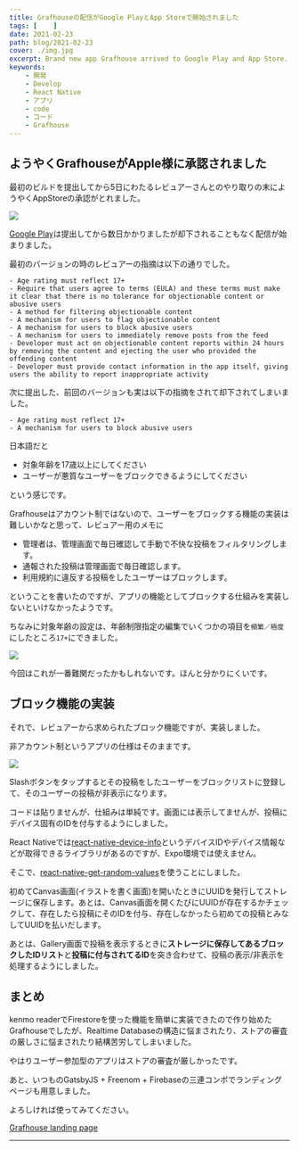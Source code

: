 ```yaml
---
title: Grafhouseの配信がGoogle PlayとApp Storeで開始されました
tags: [    ]
date: 2021-02-23
path: blog/2021-02-23
cover: ./img.jpg
excerpt: Brand new app Grafhouse arrived to Google Play and App Store. 
keywords:
    - 開発
    - Develop
    - React Native
    - アプリ
    - code
    - コード
    - Grafhouse
---
```


## ようやくGrafhouseがApple様に承認されました

最初のビルドを提出してから5日にわたるレビュアーさんとのやり取りの末にようやくAppStoreの承認がとれました。

![](./img.jpg)

[Google Play](https://play.google.com/store/apps/details?id=net.votepurchase.grafhouse)は提出してから数日かかりましたが却下されることもなく配信が始まりました。

<Link to="/blog/2021-02-19">最初のバージョンの時のレビュアーの指摘</Link>は以下の通りでした。

```
- Age rating must reflect 17+
- Require that users agree to terms (EULA) and these terms must make it clear that there is no tolerance for objectionable content or abusive users
- A method for filtering objectionable content
- A mechanism for users to flag objectionable content
- A mechanism for users to block abusive users
- A mechanism for users to immediately remove posts from the feed
- Developer must act on objectionable content reports within 24 hours by removing the content and ejecting the user who provided the offending content
- Developer must provide contact information in the app itself, giving users the ability to report inappropriate activity
```

次に提出した、<Link to="/blog/2021-02-21">前回</Link>のバージョンも実は以下の指摘をされて却下されてしまいました。

```
- Age rating must reflect 17+
- A mechanism for users to block abusive users
```

日本語だと

- 対象年齢を17歳以上にしてください
- ユーザーが悪質なユーザーをブロックできるようにしてください

という感じです。

Grafhouseはアカウント制ではないので、ユーザーをブロックする機能の実装は難しいかなと思って、レビュアー用のメモに

- 管理者は、管理画面で毎日確認して手動で不快な投稿をフィルタリングします。
- 通報された投稿は管理画面で毎日確認します。
- 利用規約に違反する投稿をしたユーザーはブロックします。

ということを書いたのですが、アプリの機能としてブロックする仕組みを実装しないといけなかったようです。

ちなみに対象年齢の設定は、年齢制限指定の編集でいくつかの項目を`頻繁／極度`にしたところ`17+`にできました。

![](./img1.png)

今回はこれが一番難関だったかもしれないです。ほんと分かりにくいです。

## ブロック機能の実装

それで、レビュアーから求められたブロック機能ですが、実装しました。

非アカウント制というアプリの仕様はそのままです。

![](./img2.png)

Slashボタンをタップするとその投稿をしたユーザーをブロックリストに登録して、そのユーザーの投稿が非表示になります。

コードは貼りませんが、仕組みは単純です。画面には表示してませんが、投稿にデバイス固有のIDを付与するようにしました。

React Nativeでは[react-native-device-info](https://www.npmjs.com/package/react-native-device-info)というデバイスIDやデバイス情報などが取得できるライブラリがあるのですが、Expo環境では使えません。

そこで、[react-native-get-random-values](https://www.npmjs.com/package/react-native-get-random-values)を使うことにしました。

初めてCanvas画面(イラストを書く画面)を開いたときにUUIDを発行してストレージに保存します。あとは、Canvas画面を開くたびにUUIDが存在するかチェックして、存在したら投稿にそのIDを付与、存在しなかったら初めての投稿とみなしてUUIDを払いだします。

あとは、Gallery画面で投稿を表示するときに**ストレージに保存してあるブロックしたIDリスト**と**投稿に付与されてるID**を突き合わせて、投稿の表示/非表示を処理するようにしました。

## まとめ

kenmo readerでFirestoreを使った機能を簡単に実装できたので作り始めたGrafhouseでしたが、Realtime Databaseの構造に悩まされたり、ストアの審査の厳しさに悩まされたり結構苦労してしまいました。

やはりユーザー参加型のアプリはストアの審査が厳しかったです。

あと、いつものGatsbyJS + Freenom + Firebaseの三連コンボでランディングページも用意しました。

よろしければ使ってみてください。

[Grafhouse landing page](https://grafhouse.ml)

---